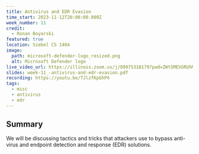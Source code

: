 ```yaml
---
title: Antivirus and EDR Evasion
time_start: 2023-11-12T20:00:00.000Z
week_number: 11
credit:
  - Ronan Boyarski
featured: true
location: Siebel CS 1404
image:
  path: microsoft-defender-logo_resized.png
  alt: Microsoft Defender logo
live_video_url: https://illinois.zoom.us/j/89975310179?pwd=ZWtSMEVGRUhMTmpjTDB2cnhlb2VSZz09
slides: week-11_-antivirus-and-edr-evasion.pdf
recording: https://youtu.be/TJlzfKpGhP4
tags:
  - misc
  - antivirus
  - edr
---
```

## Summary

We will be discussing tactics and tricks that attackers use to bypass anti-virus and endpoint detection and response (EDR) solutions.